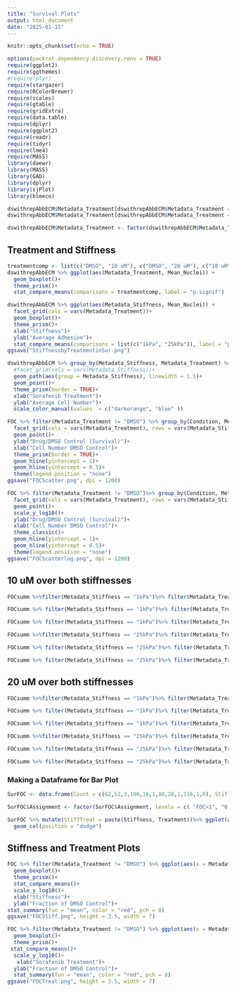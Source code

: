 ```yaml
---
title: "Survival Plots"
output: html_document
date: "2025-01-15"
---
```


```r
knitr::opts_chunk$set(echo = TRUE)
```

```r
options(packrat.dependency.discovery.renv = TRUE)
require(ggplot2)
require(ggthemes)
#require(plyr)
require(stargazer)
require(RColorBrewer)
require(scales)
require(gtable)
require(gridExtra)
require(data.table)
require(dplyr)
require(ggplot2)
require(readr)
require(tidyr)
require(lme4)
require(MASS)
library(daewr)
library(MASS)
library(GAD)
library(dplyr)
library(sjPlot)
library(blmeco)
```

```r
dswithrepAbbECM$Metadata_Treatment[dswithrepAbbECM$Metadata_Treatment == "LD"] <- "10 uM"
dswithrepAbbECM$Metadata_Treatment[dswithrepAbbECM$Metadata_Treatment == "HD"] <- "20 uM"

dswithrepAbbECM$Metadata_Treatment <- factor(dswithrepAbbECM$Metadata_Treatment, levels = c("DMSO", "10 uM", "20 uM"))
```

## Treatment and Stiffness
```r
treatmentcomp <- list(c("DMSO", "10 uM"), c("DMSO", "20 uM"), c("10 uM", "20 uM"))
dswithrepAbbECM %>% ggplot(aes(Metadata_Treatment, Mean_Nuclei)) +
  geom_boxplot()+
  theme_prism()+
  stat_compare_means(comparisons = treatmentcomp, label = "p.signif")

dswithrepAbbECM %>% ggplot(aes(Metadata_Stiffness, Mean_Nuclei)) +
  facet_grid(cols = vars(Metadata_Treatment))+
  geom_boxplot()+
  theme_prism()+
  xlab("Stiffness")+
  ylab("Average Adhesion")+
  stat_compare_means(comparisons = list(c("1kPa", "25kPa")), label = "p.signif")
ggsave("StiffnessbyTreatmentinSur.png")
```

```r
dswithrepAbbECM %>% group_by(Metadata_Stiffness, Metadata_Treatment) %>% summarize(Mean_Nuclei = mean(Mean_Nuclei)) %>%ggplot( aes(x = Metadata_Treatment, y = Mean_Nuclei, col = Metadata_Stiffness))+
  #facet_grid(cols = vars(Metadata_Stiffness))+
  geom_path(aes(group = Metadata_Stiffness), linewidth = 1.5)+
  geom_point()+
  theme_prism(border = TRUE)+
  xlab("Sorafenib Treatment")+
  ylab("Average Cell Number")+
  scale_color_manual(values  = c("darkorange", "blue" ))
```

```r
FOC %>% filter(Metadata_Treatment != "DMSO") %>% group_by(Condition, Metadata_Treatment, Metadata_Stiffness)%>% summarize(ControlMean = mean(ControlMean), FOC = mean(FOC)) %>% ggplot(aes(ControlMean, FOC, color = Condition))+
  facet_grid(cols = vars(Metadata_Treatment), rows = vars(Metadata_Stiffness)) + 
  geom_point()+
  ylab("Drug/DMSO Control (Survival)")+
  xlab("Cell Number DMSO Control")+
  theme_prism(border = TRUE)+
  geom_hline(yintercept = 1)+
  geom_hline(yintercept = 0.5)+
  theme(legend.position = "none")
ggsave("FOCScatter.png", dpi = 1200)

FOC %>% filter(Metadata_Treatment != "DMSO")%>% group_by(Condition, Metadata_Treatment, Metadata_Stiffness)%>% summarize(ControlMean = mean(ControlMean), FOC = mean(FOC)) %>% ggplot(aes(ControlMean, FOC, color = Condition))+
  facet_grid(cols = vars(Metadata_Treatment), rows = vars(Metadata_Stiffness)) + 
  geom_point()+
  scale_y_log10()+
  ylab("Drug/DMSO Control (Survival)")+
  xlab("Cell Number DMSO Control")+
  theme_classic()+
  geom_hline(yintercept = 1)+
  geom_hline(yintercept = 0.5)+
  theme(legend.position = "none")
ggsave("FOCScatterlog.png", dpi = 1200)
```
## 10 uM over both stiffnesses
```r
FOCsumm %>%filter(Metadata_Stiffness == "1kPa")%>% filter(Metadata_Treatment == "10 uM")%>% filter(FOC < 0.5)%>% nrow()

FOCsumm %>% filter(Metadata_Stiffness == "1kPa")%>% filter(Metadata_Treatment == "10 uM")%>% filter(FOC > 0.5 & FOC < 1)%>% nrow()

FOCsumm %>% filter(Metadata_Stiffness == "1kPa")%>% filter(Metadata_Treatment == "10 uM")%>% filter(FOC > 1)%>% nrow()

FOCsumm %>%filter(Metadata_Stiffness == "25kPa")%>% filter(Metadata_Treatment == "10 uM")%>% filter(FOC < 0.5)%>% nrow()

FOCsumm %>% filter(Metadata_Stiffness == "25kPa")%>% filter(Metadata_Treatment == "10 uM")%>% filter(FOC > 0.5 & FOC < 1)%>% nrow()

FOCsumm %>% filter(Metadata_Stiffness == "25kPa")%>% filter(Metadata_Treatment == "10 uM")%>% filter(FOC > 1)%>% nrow()
```

## 20 uM over both stiffnesses
```r
FOCsumm %>%filter(Metadata_Stiffness == "1kPa")%>% filter(Metadata_Treatment == "20 uM")%>% filter(FOC < 0.5)%>% nrow()

FOCsumm %>% filter(Metadata_Stiffness == "1kPa")%>% filter(Metadata_Treatment == "20 uM")%>% filter(FOC > 0.5 & FOC < 1)%>% nrow()

FOCsumm %>% filter(Metadata_Stiffness == "1kPa")%>% filter(Metadata_Treatment == "20 uM")%>% filter(FOC > 1)%>% nrow()

FOCsumm %>%filter(Metadata_Stiffness == "25kPa")%>% filter(Metadata_Treatment == "20 uM")%>% filter(FOC < 0.5)%>% nrow()

FOCsumm %>% filter(Metadata_Stiffness == "25kPa")%>% filter(Metadata_Treatment == "20 uM")%>% filter(FOC > 0.5 & FOC < 1)%>% nrow()

FOCsumm %>% filter(Metadata_Stiffness == "25kPa")%>% filter(Metadata_Treatment == "20 uM")%>% filter(FOC > 1)%>% nrow()
```
### Making a Dataframe for Bar Plot
```r
SurFOC <- data.frame(Count = c(62,52,3,100,16,1,88,28,1,116,1,0), Stiffness = c("1kPa","1kPa","1kPa","25kPa","25kPa","25kPa","1kPa","1kPa","1kPa","25kPa","25kPa","25kPa"), Treatment = c("10 uM","10 uM","10 uM","10 uM","10 uM","10 uM","20 uM","20 uM","20 uM","20 uM","20 uM","20 uM"), Assignment  = c("FOC<0.5", "0.5<FOC<1", "FOC>1", "FOC<0.5", "0.5<FOC<1", "FOC>1","FOC<0.5", "0.5<FOC<1", "FOC>1","FOC<0.5", "0.5<FOC<1", "FOC>1") )

SurFOC$Assignment <- factor(SurFOC$Assignment, levels = c( "FOC>1", "0.5<FOC<1", "FOC<0.5")) 
```

```r
SurFOC %>% mutate(StiffTreat = paste(Stiffness, Treatment))%>% ggplot(aes(x = StiffTreat, y = Count, fill = Assignment))+
  geom_col(position = "dodge")
```

## Stiffness and Treatment Plots
```r

FOC %>% filter(Metadata_Treatment != "DMSO") %>% ggplot(aes(x = Metadata_Stiffness, y = FOC)) + 
  geom_boxplot()+
  theme_prism()+
  stat_compare_means()+
  scale_y_log10()+
  xlab("Stiffness")+
  ylab("Fraction of DMSO Control")+
stat_summary(fun = "mean", color = "red", pch = 8)
ggsave("FOCStiff.png", height = 3.5, width = 7)

FOC %>% filter(Metadata_Treatment != "DMSO") %>% ggplot(aes(x = Metadata_Treatment, y = FOC)) + 
  geom_boxplot()+
  theme_prism()+
 stat_compare_means()+
  scale_y_log10()+
   xlab("Sorafenib Treatment")+
  ylab("Fraction of DMSO Control")+
  stat_summary(fun = "mean", color = "red", pch = 8)
ggsave("FOCTreat.png", height = 3.5, width = 7)
```

